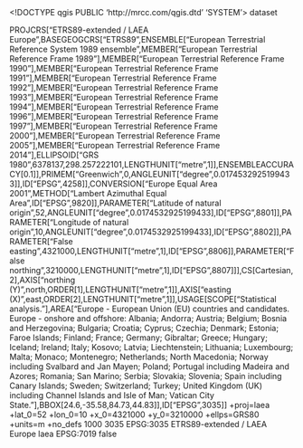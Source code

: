 <!DOCTYPE qgis PUBLIC 'http://mrcc.com/qgis.dtd' 'SYSTEM'>
<qgis version="3.36.0-Maidenhead">
  <identifier></identifier>
  <parentidentifier></parentidentifier>
  <language></language>
  <type>dataset</type>
  <title></title>
  <abstract></abstract>
  <links/>
  <dates/>
  <fees></fees>
  <encoding></encoding>
  <crs>
    <spatialrefsys nativeFormat="Wkt">
      <wkt>PROJCRS["ETRS89-extended / LAEA Europe",BASEGEOGCRS["ETRS89",ENSEMBLE["European Terrestrial Reference System 1989 ensemble",MEMBER["European Terrestrial Reference Frame 1989"],MEMBER["European Terrestrial Reference Frame 1990"],MEMBER["European Terrestrial Reference Frame 1991"],MEMBER["European Terrestrial Reference Frame 1992"],MEMBER["European Terrestrial Reference Frame 1993"],MEMBER["European Terrestrial Reference Frame 1994"],MEMBER["European Terrestrial Reference Frame 1996"],MEMBER["European Terrestrial Reference Frame 1997"],MEMBER["European Terrestrial Reference Frame 2000"],MEMBER["European Terrestrial Reference Frame 2005"],MEMBER["European Terrestrial Reference Frame 2014"],ELLIPSOID["GRS 1980",6378137,298.257222101,LENGTHUNIT["metre",1]],ENSEMBLEACCURACY[0.1]],PRIMEM["Greenwich",0,ANGLEUNIT["degree",0.0174532925199433]],ID["EPSG",4258]],CONVERSION["Europe Equal Area 2001",METHOD["Lambert Azimuthal Equal Area",ID["EPSG",9820]],PARAMETER["Latitude of natural origin",52,ANGLEUNIT["degree",0.0174532925199433],ID["EPSG",8801]],PARAMETER["Longitude of natural origin",10,ANGLEUNIT["degree",0.0174532925199433],ID["EPSG",8802]],PARAMETER["False easting",4321000,LENGTHUNIT["metre",1],ID["EPSG",8806]],PARAMETER["False northing",3210000,LENGTHUNIT["metre",1],ID["EPSG",8807]]],CS[Cartesian,2],AXIS["northing (Y)",north,ORDER[1],LENGTHUNIT["metre",1]],AXIS["easting (X)",east,ORDER[2],LENGTHUNIT["metre",1]],USAGE[SCOPE["Statistical analysis."],AREA["Europe - European Union (EU) countries and candidates. Europe - onshore and offshore: Albania; Andorra; Austria; Belgium; Bosnia and Herzegovina; Bulgaria; Croatia; Cyprus; Czechia; Denmark; Estonia; Faroe Islands; Finland; France; Germany; Gibraltar; Greece; Hungary; Iceland; Ireland; Italy; Kosovo; Latvia; Liechtenstein; Lithuania; Luxembourg; Malta; Monaco; Montenegro; Netherlands; North Macedonia; Norway including Svalbard and Jan Mayen; Poland; Portugal including Madeira and Azores; Romania; San Marino; Serbia; Slovakia; Slovenia; Spain including Canary Islands; Sweden; Switzerland; Turkey; United Kingdom (UK) including Channel Islands and Isle of Man; Vatican City State."],BBOX[24.6,-35.58,84.73,44.83]],ID["EPSG",3035]]</wkt>
      <proj4>+proj=laea +lat_0=52 +lon_0=10 +x_0=4321000 +y_0=3210000 +ellps=GRS80 +units=m +no_defs</proj4>
      <srsid>1000</srsid>
      <srid>3035</srid>
      <authid>EPSG:3035</authid>
      <description>ETRS89-extended / LAEA Europe</description>
      <projectionacronym>laea</projectionacronym>
      <ellipsoidacronym>EPSG:7019</ellipsoidacronym>
      <geographicflag>false</geographicflag>
    </spatialrefsys>
  </crs>
  <extent/>
</qgis>
